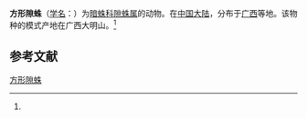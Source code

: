 {{Speciesbox
| name = 方形隙蛛
| status = 
| status_system = 
| image = 
| genus = Coelotes
| species = quadratus
| authority = (Wang et al, 1990)<ref name='id14108'>{{cite web| url =http://www.bioinfo.cn/db05/BjdwSpecies.php?action=view&id=14108| title =方形隙蛛| work =《中国动物物种编目数据库》| publisher =中国科学院微生物研究所| author =中国科学院动物研究所| accessdate =2009-04-28| deadurl =yes| archiveurl =https://web.archive.org/web/20160305031202/http://www.bioinfo.cn/db05/BjdwSpecies.php?action=view&id=14108| archivedate =2016-03-05}}</ref>
}}

'''方形隙蛛'''（[[学名|学名]]：{{lang|la|''Coelotes quadratus''}}）为[[暗蛛科|暗蛛科]][[隙蛛属|隙蛛属]]的动物。在[[中国大陆|中国大陆]]，分布于[[广西|广西]]等地。该物种的模式产地在广西大明山。<ref name='id14108'/>

== 参考文献 ==
{{reflist}}

{{Wikispecies|Coelotes quadratus}}
{{Taxonbar|from=Q11084811}}

[[Category:隙蛛属|方形隙蛛]]


{{蜘蛛小作品}}